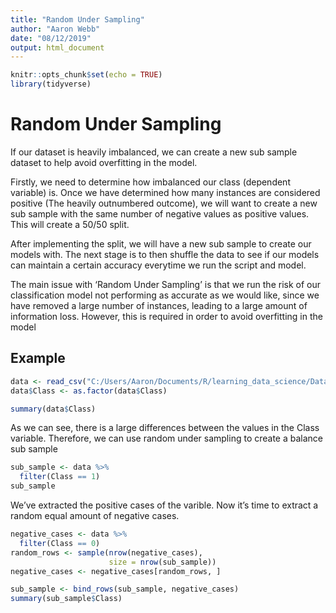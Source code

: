 ```yaml
---
title: "Random Under Sampling"
author: "Aaron Webb"
date: "08/12/2019"
output: html_document
---
```


```r
knitr::opts_chunk$set(echo = TRUE)
library(tidyverse)
```

# Random Under Sampling
If our dataset is heavily imbalanced, we can create a new sub sample dataset to help avoid overfitting in the model.


Firstly, we need to determine how imbalanced our class (dependent variable) is.
Once we have determined how many instances are considered positive (The heavily outnumbered outcome), we will want to
create a new sub sample with the same number of negative values as positive values. This will create a 50/50 split.


After implementing the split, we will have a new sub sample to create our models with. The next stage is to then shuffle the
data to see if our models can maintain a certain accuracy everytime we run the script and model.

The main issue with 'Random Under Sampling' is that we run the risk of our classification model not performing as accurate as we would like,
since we have removed a large number of instances, leading to a large amount of information loss. However, this is required in order to avoid
overfitting in the model

## Example
```r
data <- read_csv("C:/Users/Aaron/Documents/R/learning_data_science/Data Science/Examples/Credit Card Fraud/Data/creditcard.csv")
data$Class <- as.factor(data$Class)

summary(data$Class)
```

As we can see, there is a large differences between the values in the Class variable.
Therefore, we can use random under sampling to create a balance sub sample

```r
sub_sample <- data %>%
  filter(Class == 1)
sub_sample
```

We've extracted the positive cases of the varible. Now it's time to extract a random equal amount of negative cases.

```r
negative_cases <- data %>%
  filter(Class == 0)
random_rows <- sample(nrow(negative_cases), 
                      size = nrow(sub_sample))
negative_cases <- negative_cases[random_rows, ]

sub_sample <- bind_rows(sub_sample, negative_cases)
summary(sub_sample$Class)
```


